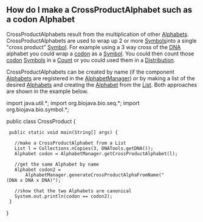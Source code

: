 == How do I make a CrossProductAlphabet such as a codon Alphabet ==

CrossProductAlphabets result from the multiplication of other [http://www.biojava.org/docs/api14/org/biojava/bio/symbol/Alphabet.html Alphabets]. CrossProductAlphabets are used to wrap up 2 or more [http://www.biojava.org/docs/api14/org/biojava/bio/symbol/Symbol.html Symbols]into a single "cross product" [http://www.biojava.org/docs/api14/org/biojava/bio/symbol/Symbol.html Symbol]. For example using a 3 way cross of the [[wp:DNA|DNA]] alphabet you could wrap a [[wp:codon|codon]] as a [http://www.biojava.org/docs/api14/org/biojava/bio/symbol/Symbol.html Symbol]. You could then count those [[wp:codon|codon]] [http://www.biojava.org/docs/api14/org/biojava/bio/symbol/Symbol.html Symbols] in a [http://www.biojava.org/docs/api14/org/biojava/bio/dist/Count.html Count] or you could used them in a [http://www.biojava.org/docs/api14/org/biojava/bio/dist/Distribution.html Distribution].

CrossProductAlphabets can be created by name (if the component [http://www.biojava.org/docs/api14/org/biojava/bio/symbol/Alphabet.html Alphabets] are registered in the [http://www.biojava.org/docs/api14/org/biojava/bio/symbol/AlphabetManager.html AlphabetManager]) or by making a list of the desired [http://www.biojava.org/docs/api14/org/biojava/bio/symbol/Alphabet.html Alphabets] and creating the [http://www.biojava.org/docs/api14/org/biojava/bio/symbol/Alphabet.html Alphabet] from the [http://java.sun.com/j2se/1.4.2/docs/api/java/util/List.html List]. Both approaches are shown in the example below.

<java>
import java.util.*;
import org.biojava.bio.seq.*;
import org.biojava.bio.symbol.*;

public class CrossProduct {
  public static void main(String[] args) {

    //make a CrossProductAlphabet from a List
    List l = Collections.nCopies(3, DNATools.getDNA());
    Alphabet codon = AlphabetManager.getCrossProductAlphabet(l);

    //get the same Alphabet by name
    Alphabet codon2 =
        AlphabetManager.generateCrossProductAlphaFromName("(DNA x DNA x DNA)");

    //show that the two Alphabets are canonical
    System.out.println(codon == codon2);
  }
}
</java>